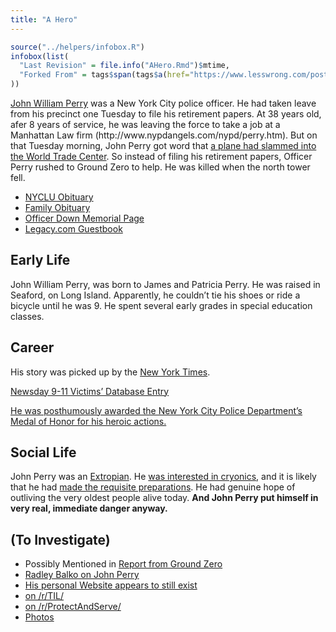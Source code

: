 ```yaml
---
title: "A Hero"
---
```


```r
source("../helpers/infobox.R")
infobox(list(
  "Last Revision" = file.info("AHero.Rmd")$mtime,
  "Forked From" = tags$span(tags$a(href="https://www.lesswrong.com/posts/Tv7WWhgbKMWzEnMmx/mere-messiahs", "Mere Messiahs"), "by Eliezer Yudkowsky")
))
```

[John William Perry](http://www.nleomf.org/officers/search/search-results/john-william-perry.html) was a New York City police officer. He had taken leave from his precinct one Tuesday to file his retirement papers. At 38 years old, afer 8 years of service, he was leaving the force to take a job at a Manhattan Law firm (http://www.nypdangels.com/nypd/perry.htm). But on that Tuesday morning, John Perry got word that [a plane had slammed into the World Trade Center](https://en.wikipedia.org/wiki/September_11_attacks). So instead of filing his retirement papers, Officer Perry rushed to Ground Zero to help. He was killed when the north tower fell.

* [NYCLU Obituary](https://www.nytimes.com/2001/11/10/classified/paid-notice-deaths-perry-john-w.html)
* [Family Obituary](https://www.nytimes.com/2001/11/07/classified/paid-notice-deaths-perry-john-w.html)
* [Officer Down Memorial Page](https://www.odmp.org/officer/15820-police-officer-john-william-perry)
* [Legacy.com Guestbook](https://www.legacy.com/guestbooks/newsday/john-william-perry-condolences/122581)

## Early Life

John William Perry, was born to James and Patricia Perry. He was raised in Seaford, on Long Island. Apparently, he couldn't tie his shoes or ride a bicycle until he was 9. He spent several early grades in special education classes.

## Career

His story was picked up by the [New York Times](https://www.nytimes.com/2001/11/16/nyregion/the-big-city-a-policeman-for-starters-and-at-the-end.html).

[Newsday 9-11 Victims' Database Entry](https://web.archive.org/web/20150922083609/http://longisland.newsday.com/911-anniversary/victims/John-Perry)

[He was posthumously awarded the New York City Police Department's Medal of Honor for his heroic actions.](https://www.odmp.org/officer/15820-police-officer-john-william-perry)

## Social Life

John Perry was an [Extropian](https://www.wired.com/1994/10/extropians/). He [was interested in cryonics](http://www.plumsite.com/johnperry.html), and it is likely that he had [made the requisite preparations](http://www.alcor.org/problems.html). He had genuine hope of outliving the very oldest people alive today. **And John Perry put himself in very real, immediate danger anyway.**

## (To Investigate)

* Possibly Mentioned in [Report from Ground Zero](https://www.amazon.com/Report-Ground-Zero-Dennis-Smith/dp/0452283957)
* [Radley Balko on John Perry](https://web.archive.org/web/20130403062556/http://www.theagitator.com/2006/09/11/remembering-john-w-perry/)
* [His personal Website appears to still exist](http://johnwperry.com/index.html)
* [on /r/TIL/](https://www.reddit.com/r/todayilearned/comments/2aismi/til_that_on_september_11th_2001_officer_john/)
* [on /r/ProtectAndServe/](https://np.reddit.com/r/ProtectAndServe/comments/2aidzr/on_91101_officer_john_perry_of_the_40th_precinct/)
* [Photos](https://www.google.com/search?safe=off&rlz=1C1GCEJ_enUS867US867&biw=1920&bih=969&tbm=isch&sxsrf=ACYBGNSuri5pmfVHPiLyuEMCRoiB7tVHMw%3A1572280643471&sa=1&ei=Qxm3XeWqHMOr5wKK5L_QDw&q=NYPD+Police+Officer+John+W.+Perry&oq=NYPD+Police+Officer+John+W.+Perry&gs_l=img.3...5754.8620..8924...0.0..0.94.527.6......0....1..gws-wiz-img.......35i39.3UawQiuoSrw&ved=0ahUKEwil2Pbpsb_lAhXD1VkKHQryD_oQ4dUDCAc&uact=5)